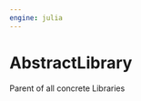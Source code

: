 ```yaml
---
engine: julia
---
```


# AbstractLibrary {#sec-doc}
    

::: {.callout-note appearance="simple" title="docblock" collapse=false}    

Parent of all concrete Libraries
 


:::
    

